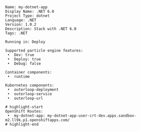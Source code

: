 ```console
Name: my-dotnet-app
Display Name: .NET 6.0
Project Type: dotnet
Language: .NET
Version: 1.0.2
Description: Stack with .NET 6.0
Tags: .NET

Running in: Deploy

Supported particle engine features:
 •  Dev: true
 •  Deploy: true
 •  Debug: false

Container components:
 •  runtime

Kubernetes components:
 •  outerloop-deployment
 •  outerloop-service
 •  outerloop-url

# highlight-start
OpenShift Routes:
 •  my-dotnet-app: my-dotnet-app-user-crt-dev.apps.sandbox-m2.ll9k.p1.openshiftapps.com/
# highlight-end


```